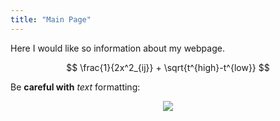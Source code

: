 ```yaml
---
title: "Main Page"
---
```


Here I would like so information about my webpage.

$$
\frac{1}{2x^2_{ij}} + \sqrt{t^{high}-t^{low}}
$$

Be **careful with** *text* formatting:

<center>
![](pics/Screenshot_1.png)
</center>


